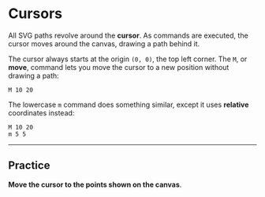 # Cursors

All SVG paths revolve around the **cursor**. As commands are executed, the cursor moves around the canvas, drawing a path behind it.

The cursor always starts at the origin `(0, 0)`, the top left corner. The `M`, or **move**, command lets you move the cursor to a new position without drawing a path:

```
M 10 20
```

The lowercase `m` command does something similar, except it uses **relative** coordinates instead:

```
M 10 20
m 5 5
```

---

## Practice

**Move the cursor to the points shown on the canvas**.
